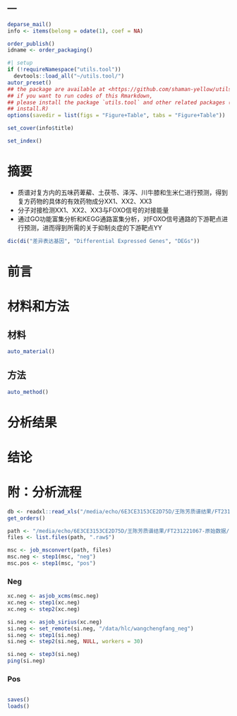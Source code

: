 ---
---

```r
deparse_mail()
info <- items(belong = odate(1), coef = NA)

order_publish()
idname <- order_packaging()
```

```r
#| setup
if (!requireNamespace("utils.tool"))
  devtools::load_all("~/utils.tool/")
autor_preset()
## the package are available at <https://github.com/shaman-yellow/utils.tool>
## if you want to run codes of this Rmarkdown,
## please install the package `utils.tool` and other related packages (run
## install.R)
options(savedir = list(figs = "Figure+Table", tabs = "Figure+Table"))
```

```r
set_cover(info$title)
```

```r
set_index()
```

# 摘要 {#abstract}

- 质谱对复方内的五味药萆薢、土茯苓、泽泻、川牛膝和生米仁进行预测，得到复方药物的具体的有效药物成分XX1、XX2、XX3
- 分子对接检测XX1、XX2、XX3与FOXO信号的对接能量
- 通过GO功能富集分析和KEGG通路富集分析，对FOXO信号通路的下游靶点进行预测，进而得到所需的关于抑制炎症的下游靶点YY

```r
dic(di("差异表达基因", "Differential Expressed Genes", "DEGs"))
```

# 前言 {#introduction}

# 材料和方法 {#methods}

## 材料

```r
auto_material()
```

## 方法

```r
auto_method()
```

# 分析结果 {#results}

# 结论 {#dis}

# 附：分析流程 {#workflow}

```r
db <- readxl::read_xls("/media/echo/6E3CE3153CE2D75D/王陈芳质谱结果/FT231221067-原始数据/活性成分附表-FT231221067-Y.xls")
get_orders()

path <- "/media/echo/6E3CE3153CE2D75D/王陈芳质谱结果/FT231221067-原始数据/"
files <- list.files(path, ".raw$")

msc <- job_msconvert(path, files)
msc.neg <- step1(msc, "neg")
msc.pos <- step1(msc, "pos")

```

### Neg

```r
xc.neg <- asjob_xcms(msc.neg)
xc.neg <- step1(xc.neg)
xc.neg <- step2(xc.neg)

si.neg <- asjob_sirius(xc.neg)
si.neg <- set_remote(si.neg, "/data/hlc/wangchengfang_neg")
si.neg <- step1(si.neg)
si.neg <- step2(si.neg, NULL, workers = 30)

si.neg <- step3(si.neg)
ping(si.neg)

```

### Pos

```r

```

```r
saves()
loads()
```
